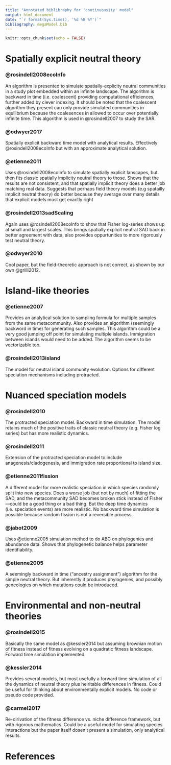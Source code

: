 ```yaml
---
title: "Annotated biblibraphy for 'continuousity' model"
output: html_document
date: "`r format(Sys.time(), '%d %B %Y')`"
bibliography: megaModel.bib
---
```


```r
knitr::opts_chunk$set(echo = FALSE)
```

# Spatially explicit neutral theory

### @rosindell2008ecoInfo

An algorithm is presented to simulate spatially-explicity neutral communities in a study plot embedded within an infinite landscape.  The algorithm is backward in time (i.e. coalescent) providing computational efficiences, further added by clever indexing.  It should be noted that the coalescent algorithm they present can only provide simulated communities in equilibrium because the coalesences in allowed to occur over potentially infinite time.  This algorithm is used in @rosindell2007 to study the SAR.

### @odwyer2017

Spatially explicit backward time model with analytical results.  Effectively @rosindell2008ecoInfo but with an approximate analytical solution. 

### @etienne2011

Uses @rosindell2008ecoInfo to simulate spatially explicit lanscapes, but then fits classic spatially implicity neutral theory to those.  Shows that the results are not consistent, and that spatially implicit theory does a better job matching real data.  Suggests that perhaps field theory models (e.g spatailly implicit neutral theory) do better because they average over many details that explicit models must get exactly right

### @rosindell2013sadScaling

Again uses @rosindell2008ecoInfo to show that Fisher log-series shows up at small and largest scales.  This brings spatially explicit neutral SAD back in better agreement with data, also provides oppurtunities to more rigorously test neutral theory.

### @odwyer2010

Cool paper, but the field-theoretic approach is not correct, as shown by our own @grilli2012.


# Island-like theories

### @etienne2007

Provides an analytical solution to sampling formula for multiple samples from the same metacommunity.  Also provides an algorithm (seemingly backword in time) for generating such samples.  This algorithm could be a very good jumping off point for simulating multiple islands.  Immigration between islands would need to be added.  The algorithm seems to be vectorizable too.

### @rosindell2013island

The model for neutral island community evolution.  Options for different speciation mechanisms including protracted.

# Nuanced speciation models

### @rosindell2010

The protracted speciation model.  Backward in time simulation.  The model retains much of the positive traits of classic neutral theory (e.g. Fisher log series) but has more realistic dynamics.

### @rosindell2011

Extension of the protracted speciation model to include anagenesis/cladogenesis, and immigration rate proportional to island size.

### @etienne2011fission

A different model for more realistic speciation in which species randomly split into new species.  Does a worse job (but not by much) of fitting the SAD, and the metacommunity SAD becomes broken stick instead of Fisher---could be a good thing or a bad thing.  But the deep time dynamics (i.e. speciation events) are more realistic.  No backward time simulation is possible because random fission is not a reversible process.

### @jabot2009

Uses @etienne2005 simulation method to do ABC on phylogenies and abundance data.  Shows that phylogenetic balance helps parameter identifiability.

### @etienne2005

A seemingly backward in time ("ancestry assignment") algorithm for the simple neutral theory.  But inherently it produces phylogenies, and possibly geneologies on which mutations could be introduced.

# Environmental and non-neutral theories

### @rosindell2015

Basically the same model as @kessler2014 but assuming brownian motion of fitness instead of fitness evolving on a quadratic fitness landscape.  Forward time simulation implemented.

### @kessler2014

Provides several models, but most usefully a forward time simulation of all the dynamics of neutral theory plus heiritable differences in fitness.  Could be useful for thinking about environmentally explicit models.  No code or pseudo code provided.

### @carmel2017

Re-dirivation of the fitness difference vs. niche difference framework, but with rigorous mathematics.  Could be a useful model for simulating species interactions but the paper itself dosen't present a simulation, only analytical results.

# References
